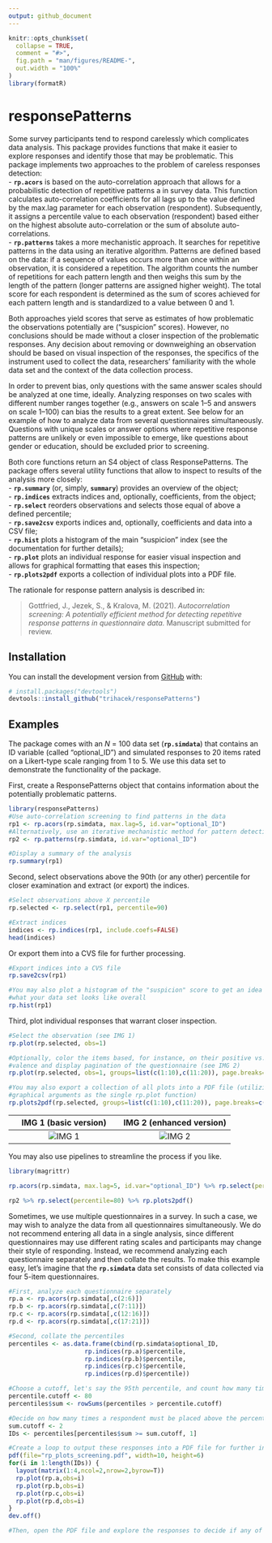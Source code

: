 ```yaml
---
output: github_document
---
```


<!-- README.md is generated from README.Rmd. Please edit that file -->

```r
knitr::opts_chunk$set(
  collapse = TRUE,
  comment = "#>",
  fig.path = "man/figures/README-",
  out.width = "100%"
)
library(formatR)
```

# responsePatterns

<!-- badges: start -->
<!-- badges: end -->

Some survey participants tend to respond carelessly which complicates data analysis. This package provides functions that make it easier to explore responses and identify those that may be problematic. This package implements two approaches to the problem of careless responses detection:  
 - **`rp.acors`** is based on the auto-correlation approach that allows for a probabilistic detection of repetitive patterns a in survey data. This function calculates auto-correlation coefficients for all lags up to the value defined by the max.lag parameter for each observation (respondent). Subsequently, it assigns a percentile value to each observation (respondent) based either on the highest absolute auto-correlation or the sum of absolute auto-correlations.  
 - **`rp.patterns`** takes a more mechanistic approach. It searches for repetitive patterns in the data using an iterative algorithm. Patterns are defined based on the data: if a sequence of values occurs more than once within an observation, it is considered a repetition. The algorithm counts the number of repetitions for each pattern length and then weighs this sum by the length of the pattern (longer patterns are assigned higher weight). The total score for each respondent is determined as the sum of scores achieved for each pattern length and is standardized to a value between 0 and 1.

Both approaches yield scores that serve as estimates of how problematic the observations potentially are ("suspicion" scores). However, no conclusions should be made without a closer inspection of the problematic responses. Any decision about removing or downweighing an observation should be based on visual inspection of the responses, the specifics of the instrument used to collect the data, researchers' familiarity with the whole data set and the context of the data collection process.

In order to prevent bias, only questions with the same answer scales should be analyzed at one time, ideally. Analyzing responses on two scales with different number ranges together (e.g., answers on scale 1–5 and answers on scale 1–100) can bias the results to a great extent. See below for an example of how to analyze data from several questionnaires simultaneously. Questions with unique scales or answer options where repetitive response patterns are unlikely or even impossible to emerge, like questions about gender or education, should be excluded prior to screening.

Both core functions return an S4 object of class ResponsePatterns. The package offers several utility functions that allow to inspect to results of the analysis more closely:  
- **`rp.summary`** (or, simply, **`summary`**) provides an overview of the object;  
- **`rp.indices`** extracts indices and, optionally, coefficients, from the object;  
- **`rp.select`** reorders observations and selects those equal of above a defined percentile;  
- **`rp.save2csv`** exports indices and, optionally, coefficients and data into a CSV file;  
- **`rp.hist`** plots a histogram of the main "suspicion" index (see the documentation for further details);  
- **`rp.plot`** plots an individual response for easier visual inspection and allows for graphical formatting that eases this inspection;  
- **`rp.plots2pdf`** exports a collection of individual plots into a PDF file.

The rationale for response pattern analysis is described in:  

> Gottfried, J., Jezek, S., & Kralova, M. (2021). *Autocorrelation screening: A potentially efficient method for detecting repetitive response patterns in questionnaire data.* Manuscript submitted for review.  


## Installation
<!--
You can install the released version of responsePatterns from [CRAN](https://CRAN.R-project.org) with:

``` r
install.packages("responsePatterns")
```

And the development version from [GitHub](https://github.com/) with:
-->
You can install the development version from [GitHub](https://github.com/) with:

``` r
# install.packages("devtools")
devtools::install_github("trihacek/responsePatterns")
```

## Examples

The package comes with an *N* = 100 data set (**`rp.simdata`**) that contains an ID variable (called "optional_ID") and simulated responses to 20 items rated on a Likert-type scale ranging from 1 to 5. We use this data set to demonstrate the functionality of the package.

First, create a ResponsePatterns object that contains information about the potentially problematic patterns.

```r
library(responsePatterns)
#Use auto-correlation screening to find patterns in the data
rp1 <- rp.acors(rp.simdata, max.lag=5, id.var="optional_ID")
#Alternatively, use an iterative mechanistic method for pattern detection
rp2 <- rp.patterns(rp.simdata, id.var="optional_ID")

#Display a summary of the analysis
rp.summary(rp1)

```

Second, select observations above the 90th (or any other) percentile for closer examination and extract (or export) the indices.

```r
#Select observations above X percentile
rp.selected <- rp.select(rp1, percentile=90)

#Extract indices
indices <- rp.indices(rp1, include.coefs=FALSE)
head(indices)
```

Or export them into a CVS file for further processing.

```r

#Export indices into a CVS file
rp.save2csv(rp1) 

#You may also plot a histogram of the "suspicion" score to get an idea of 
#what your data set looks like overall
rp.hist(rp1)

```

Third, plot individual responses that warrant closer inspection.
```r
#Select the observation (see IMG 1)
rp.plot(rp.selected, obs=1)

#Optionally, color the items based, for instance, on their positive vs. negative 
#valence and display pagination of the questionnaire (see IMG 2)
rp.plot(rp.selected, obs=1, groups=list(c(1:10),c(11:20)), page.breaks=c(5,10,15))

#You may also export a collection of all plots into a PDF file (utilizing the same 
#graphical arguments as the single rp.plot function)
rp.plots2pdf(rp.selected, groups=list(c(1:10),c(11:20)), page.breaks=c(5,10,15))

```
IMG 1 (basic version)      |  IMG 2 (enhanced version)
:-------------------------:|:-------------------------:
![IMG 1](man/figures/Rplot_01.png)  |  ![IMG 2](man/figures/Rplot_02.png)

You may also use pipelines to streamline the process if you like.
```r
library(magrittr)

rp.acors(rp.simdata, max.lag=5, id.var="optional_ID") %>% rp.select(percentile=90) %>% rp.indices()

rp2 %>% rp.select(percentile=80) %>% rp.plots2pdf()

```

Sometimes, we use multiple questionnaires in a survey. In such a case, we may wish to analyze the data from all questionnaires simultaneously. We do not recommend entering all data in a single analysis, since different questionnaires may use different rating scales and participants may change their style of responding. Instead, we recommend analyzing each questionnaire separately and then collate the results. To make this example easy, let's imagine that the **`rp.simdata`** data set consists of data collected via four 5-item questionnaires.
```r
#First, analyze each questionnaire separately
rp.a <- rp.acors(rp.simdata[,c(2:6)])
rp.b <- rp.acors(rp.simdata[,c(7:11)])
rp.c <- rp.acors(rp.simdata[,c(12:16)])
rp.d <- rp.acors(rp.simdata[,c(17:21)])

#Second, collate the percentiles
percentiles <- as.data.frame(cbind(rp.simdata$optional_ID,
                     rp.indices(rp.a)$percentile,
                     rp.indices(rp.b)$percentile,
                     rp.indices(rp.c)$percentile,
                     rp.indices(rp.d)$percentile))

#Choose a cutoff, let's say the 95th percentile, and count how many times each person exceededs this cutoff (here, we chose the 80th percentile for demonstration reasons, because the 95th percentile would not yield any suspicious responses)
percentile.cutoff <- 80
percentiles$sum <- rowSums(percentiles > percentile.cutoff)

#Decide on how many times a respondent must be placed above the percentile cutoff score to be considered problematic. Then, select potentially problematic responses
sum.cutoff <- 2
IDs <- percentiles[percentiles$sum >= sum.cutoff, 1]

#Create a loop to output these responses into a PDF file for further inspection.
pdf(file="rp_plots_screening.pdf", width=10, height=6)
for(i in 1:length(IDs)) {
  layout(matrix(1:4,ncol=2,nrow=2,byrow=T))
  rp.plot(rp.a,obs=i)
  rp.plot(rp.b,obs=i)
  rp.plot(rp.c,obs=i)
  rp.plot(rp.d,obs=i)
}
dev.off()

#Then, open the PDF file and explore the responses to decide if any of them should be removed from further analysis. 

```
